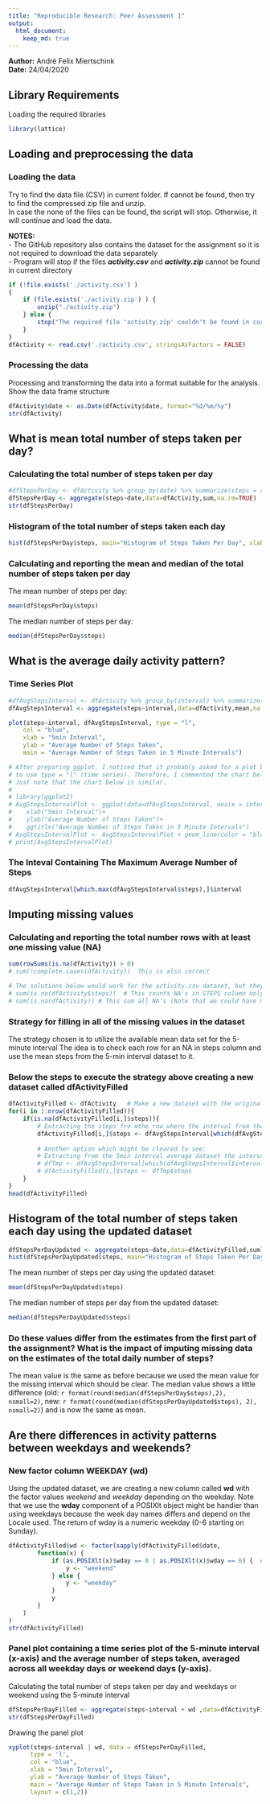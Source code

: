 ```yaml
---
title: "Reproducible Research: Peer Assessment 1"
output: 
  html_document:
    keep_md: true
---
```


**Author:** André Felix Miertschink  
**Date:** 24/04/2020

## Library Requirements  
  
Loading the required libraries  

```r
library(lattice)
```

## Loading and preprocessing the data

### Loading the data

Try to find the data file (CSV) in current folder. If cannot be found, then try to find the compressed zip file and unzip.  
In case the none of the files can be found, the script will stop. Otherwise, it will continue and load the data.

**NOTES:**  
- The GitHub repository also contains the dataset for the assignment so it is not required to download the data separately  
- Program will stop if the files ***activity.csv*** and ***activity.zip*** cannot be found in current directory  


```r
if (!file.exists('./activity.csv') )
{
    if (file.exists('./activity.zip') ) {
        unzip("./activity.zip")
    } else {
        stop("The required file 'activity.zip' couldn't be found in current directory!")
    }
}
dfActivity <- read.csv('./activity.csv', stringsAsFactors = FALSE)
```

### Processing the data

Processing and transforming the data into a format suitable for the analysis. Show the data frame structure

```r
dfActivity$date <- as.Date(dfActivity$date, format="%d/%m/%y")
str(dfActivity)
```


## What is mean total number of steps taken per day?

### Calculating the total number of steps taken per day

```r
#dfStepsPerDay <- dfActivity %>% group_by(date) %>% summarize(steps = sum(steps, na.rm=TRUE))
dfStepsPerDay <- aggregate(steps~date,data=dfActivity,sum,na.rm=TRUE)
str(dfStepsPerDay)
```

### Histogram of the total number of steps taken each day

```r
hist(dfStepsPerDay$steps, main="Histogram of Steps Taken Per Day", xlab= "Steps Per Day", ylab="Number of Days", breaks=20, col="orange")
```

### Calculating and reporting the mean and median of the total number of steps taken per day

The mean number of steps per day:
```r
mean(dfStepsPerDay$steps)
``` 

The median number of steps per day:
```r
median(dfStepsPerDay$steps)
```


## What is the average daily activity pattern?

### Time Series Plot

```r
#dfAvgStepsInterval <- dfActivity %>% group_by(interval) %>% summarize(steps = mean(steps, na.rm=TRUE))
dfAvgStepsInterval <- aggregate(steps~interval,data=dfActivity,mean,na.rm=TRUE)

plot(steps~interval, dfAvgStepsInterval, type = "l", 
    col = "blue", 
    xlab = "5min Interval",
    ylab = "Average Number of Steps Taken", 
    main = "Average Number of Steps Taken in 5 Minute Intervals")

# After preparing ggplot, I noticed that it probably asked for a plot because it mentioned 
# to use type = "l" (time series). Therefore, I commented the chart below avoid points deduction. 
# Just note that the chart below is similar.
# 
# library(ggplot2)
# AvgStepsIntervalPlot <- ggplot(data=dfAvgStepsInterval, aes(x = interval, y = steps))+
#    xlab("5min Interval")+
#    ylab("Average Number of Steps Taken")+ 
#    ggtitle("Average Number of Steps Taken in 5 Minute Intervals")
# AvgStepsIntervalPlot <- AvgStepsIntervalPlot + geom_line(color = "blue")
# print(AvgStepsIntervalPlot)
```

###  The Inteval Containing The Maximum Average Number of Steps

```r
dfAvgStepsInterval[which.max(dfAvgStepsInterval$steps),]$interval
```

## Imputing missing values

### Calculating and reporting the total number rows with at least one missing value (NA)

```r
sum(rowSums(is.na(dfActivity)) > 0) 
# sum(!complete.cases(dfActivity))  This is also correct

# The solutions below would work for the activity.csv dataset, but they could show wrong information in values are changes (more NA's introduced)
# sum(is.na(dfActivity$steps))  # This counts NA's in STEPS column only
# sum(is.na(dfActivity)) # This sum all NA's (Note that we could have more than one NA in one row, and it would not show the information requested which is amount of ROWS with NA's) 
```

### Strategy for filling in all of the missing values in the dataset  

The strategy chosen is to utilize the available mean data set for the 5-minute interval
The idea is to check each row for an NA in steps column and use the mean steps from the 5-min interval dataset to it.  
  
### Below the steps to execute the strategy above creating a new dataset called **dfActivityFilled**

```r
dfActivityFilled <- dfActivity   # Make a new dataset with the original data
for(i in 1:nrow(dfActivityFilled)){
    if(is.na(dfActivityFilled[i,]$steps)){
        # Extracting the steps fro mthe row where the interval from the Average dataset for the 5min interval is equal to the interval from the NA row
        dfActivityFilled[i,]$steps <- dfAvgStepsInterval[which(dfAvgStepsInterval$interval == dfActivityFilled[i,]$interval), ]$steps
        
        # Another option which might be cleared to see:
        # Extracting from the 5min interval average dataset the interval which is equal to the interval from the NA row
        # dfTmp <- dfAvgStepsInterval[which(dfAvgStepsInterval$interval == dfActivityFilled[i,]$interval), ]$steps
        # dfActivityFilled[i,]$steps <- dfTmp$steps
    }
}
head(dfActivityFilled)
```

## Histogram of the total number of steps taken each day using the updated dataset


```r
dfStepsPerDayUpdated <- aggregate(steps~date,data=dfActivityFilled,sum)
hist(dfStepsPerDayUpdated$steps, main="Histogram of Steps Taken Per Day", xlab= "Steps Per Day", ylab="Number of Days", breaks=20, col="orange")
``` 

The mean number of steps per day using the updated dataset:
```r
mean(dfStepsPerDayUpdated$steps)
``` 

The median number of steps per day from the updated dataset: 
```r
median(dfStepsPerDayUpdated$steps)
```

### Do these values differ from the estimates from the first part of the assignment? What is the impact of imputing missing data on the estimates of the total daily number of steps?

The mean value is the same as before because we used the mean value for the missing interval which should be clear. 
The median value shows a little difference (old: `r format(round(median(dfStepsPerDay$steps),2), nsmall=2)`, new: `r format(round(median(dfStepsPerDayUpdated$steps), 2), nsmall=2)`) and is now the same as mean.


## Are there differences in activity patterns between weekdays and weekends?

### New factor column WEEKDAY (wd)

Using the updated dataset, we are creating a new column called **wd** with the factor values *weekend* and *weekday* depending on the weekday.
Note that we use the **wday** component of a POSIXlt object might be handier than using weekdays because the week day names differs and depend on the Locale used.
The return of wday is a numeric weekday (0-6 starting on Sunday).

```r
dfActivityFilled$wd <- factor(sapply(dfActivityFilled$date, 
        function(x) {
            if (as.POSIXlt(x)$wday == 0 | as.POSIXlt(x)$wday == 6) {  # Sunday=0 ; Saturday=6
                y <- "weekend"
            } else {
                y <- "weekday"
            }
            y
        }
    )
)
str(dfActivityFilled)

```

### Panel plot containing a time series plot of the 5-minute interval (x-axis) and the average number of steps taken, averaged across all weekday days or weekend days (y-axis).

Calculating the total number of steps taken per day and weekdays or weekend using the 5-minute interval

```r
dfStepsPerDayFilled <- aggregate(steps~interval + wd ,data=dfActivityFilled,mean)
str(dfStepsPerDayFilled)
```

Drawing the panel plot

```r
xyplot(steps~interval | wd, data = dfStepsPerDayFilled,
      type = 'l',
      col = "blue", 
      xlab = "5min Interval",
      ylab = "Average Number of Steps Taken", 
      main = "Average Number of Steps Taken in 5 Minute Intervals",
      layout = c(1,2))
```
